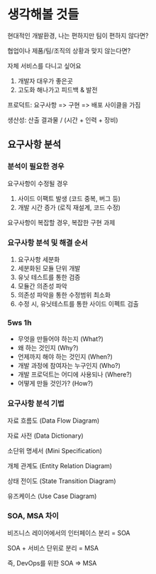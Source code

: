 # 생각해볼 것들

현대적인 개발환경, 나는 편하지만 팀이 편하지 않다면?

협업이나 제품/팀/조직의 상황과 맞지 않는다면?

자체 서비스를 다니고 싶어요

1. 개발자 대우가 좋은곳
2. 고도화 해나가고 피드백 & 발전

프로덕트: 요구사항 => 구현 => 배포 사이클을 가짐

생산성: 산출 결과물 / (시간 + 인력 + 장비)

## 요구사항 분석

### 분석이 필요한 경우

요구사항이 수정될 경우

1. 사이드 이팩트 발생 (코드 중복, 버그 등)
2. 개발 시간 증가 (로직 재설계, 코드 수정)

요구사항이 복잡할 경우, 복잡한 구현 과제

### 요구사항 분석 및 해결 순서

1. 요구사항 세분화
2. 세분화된 모듈 단위 개발
3. 유닛 테스트를 통한 검증
4. 모듈간 의존성 파악
5. 의존성 파악을 통한 수정범위 최소화
6. 수정 시, 유닛테스트를 통한 사이드 이펙트 검출

### 5ws 1h

- 무엇을 만들어야 하는지 (What?)
- 왜 하는 것인지 (Why?)
- 언제까지 해야 하는 것인지 (When?)
- 개발 과정에 참여자는 누구인지 (Who?)
- 개발 프로덕트는 어디에 사용되나 (Where?)
- 어떻게 만들 것인가? (How?)

### 요구사항 분석 기법

자료 흐름도 (Data Flow Diagram)

자료 사전 (Data Dictionary)

소단위 명세서 (Mini Specification)

개체 관계도 (Entity Relation Diagram)

상태 전이도 (State Transition Diagram)

유즈케이스 (Use Case Diagram)

### SOA, MSA 차이

비즈니스 레이어에서의 인터페이스 분리 = SOA

SOA + 서비스 단위로 분리 = MSA

즉, DevOps를 위한 SOA => MSA
